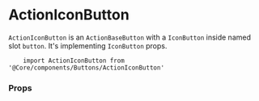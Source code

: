 
<Meta title="Components API|ActionIconButton" />

# ActionIconButton

`ActionIconButton` is an `ActionBaseButton` with a `IconButton` inside named slot `button`. It's implementing `IconButton` props.

```
    import ActionIconButton from '@Core/components/Buttons/ActionIconButton'
```

### Props
<Props of={ActionIconButton} />
